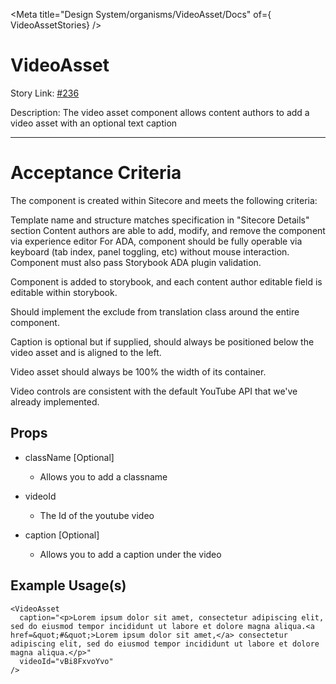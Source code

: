 
<Meta title="Design System/organisms/VideoAsset/Docs" of={ VideoAssetStories} />

# VideoAsset

Story Link: [#236](https://github.com/ahc-digital/migration-planning-tracking/issues/236)

Description: The video asset component allows content authors to add a video asset with an optional text caption

---
# Acceptance Criteria
The component is created within Sitecore and meets the following criteria:

Template name and structure matches specification in "Sitecore Details" section
Content authors are able to add, modify, and remove the component via experience editor
For ADA, component should be fully operable via keyboard (tab index, panel toggling, etc) without mouse interaction. Component must also pass Storybook ADA plugin validation.

Component is added to storybook, and each content author editable field is editable within storybook.

Should implement the exclude from translation class around the entire component.

Caption is optional but if supplied, should always be positioned below the video asset and is aligned to the left.

Video asset should always be 100% the width of its container.

Video controls are consistent with the default YouTube API that we've already implemented.

<Stories />

## Props
- className [Optional]
  - Allows you to add a classname

- videoId 
  - The Id of the youtube video 

- caption [Optional]
  - Allows you to add a caption under the video


## Example Usage(s)
```tsx
<VideoAsset
  caption="<p>Lorem ipsum dolor sit amet, consectetur adipiscing elit, sed do eiusmod tempor incididunt ut labore et dolore magna aliqua.<a href=&quot;#&quot;>Lorem ipsum dolor sit amet,</a> consectetur adipiscing elit, sed do eiusmod tempor incididunt ut labore et dolore magna aliqua.</p>"
  videoId="vBi8FxvoYvo"
/>
```
